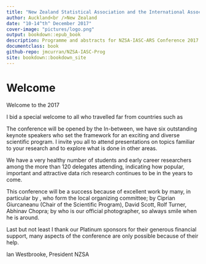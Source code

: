 ```yaml
--- 
title: "New Zealand Statistical Association and the International Associate of Statistical Computing (Asian Region) Joint Conference 2017"
author: Auckland<br />New Zealand
date: "10-14^th^ December 2017"
cover-image: "pictures/logo.png"
output: bookdown::epub_book
description: Programme and abstracts for NZSA-IASC-ARS Conference 2017
documentclass: book
github-repo: jmcurran/NZSA-IASC-Prog
site: bookdown::bookdown_site
---
```


# Welcome {-}

Welcome to the 2017 

I bid a special welcome to all who travelled far from countries such as

The conference will be opened by the  In-between, we have six outstanding keynote speakers who set the framework for an exciting and diverse scientific program. I invite you all to attend presentations on topics familiar to your research and to explore what is done in other areas. 

We have a very healthy number of students and early career researchers among the more than 120 delegates attending, indicating how popular, important and attractive data rich research continues to be in the years to come. 

This conference will be a success because of excellent work by many, in particular by , who form the local organizing committee; by Ciprian Giurcaneanu (Chair of the Scientific Program), David Scott, Rolf Turner, Abhinav Chopra; by  who is our official photographer, so always smile when he is around.

Last but not least I thank our Platinum sponsors for their generous financial support, many aspects of the conference are only possible because of their help.

Ian Westbrooke, President NZSA<br />




